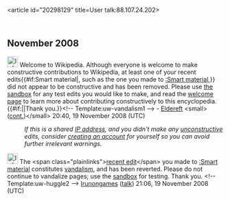 <article id="20298129" title=User talk:88.107.24.202>
	<talkpage id="20298129" title="User talk:88.107.24.202">


== November 2008 ==
[[Image:Information.svg|25px]]  Welcome to Wikipedia. Although everyone is welcome to make constructive contributions to Wikipedia, at least one of your recent edits{{#if:Smart material|, such as the one you made to [[:Smart material]],}} did not appear to be constructive and has been removed. Please use [[Wikipedia:Sandbox|the sandbox]] for any test edits you would like to make, and read the [[Wikipedia:Welcoming committee/Welcome to Wikipedia|welcome page]] to learn more about contributing constructively to this encyclopedia. {{#if:|{{{2}}}|Thank you.}}&lt;!-- Template:uw-vandalism1 --&gt; - [[User talk:Eldereft|Eldereft]] &lt;small&gt;([[Special:Contributions/Eldereft|cont.]])&lt;/small&gt; 20:40, 19 November 2008 (UTC)
:''If this is a shared [[IP address]], and you didn't make any [[Wikipedia:vandalism|unconstructive]] edits, consider [[Wikipedia:Why create an account?|creating an account]] for yourself so you can avoid further irrelevant warnings.''

[[Image:Information.png|25px]] The &lt;span class=&quot;plainlinks&quot;&gt;[http://en.wikipedia.org/wiki/Smart+material?diff=252852547 recent edit]&lt;/span&gt; you made to [[:Smart material]] constitutes [[Wikipedia:Vandalism|vandalism]], and has been reverted. Please do not continue to vandalize pages; use the [[Wikipedia:Sandbox|sandbox]] for testing. Thank you. &lt;!-- Template:uw-huggle2 --&gt; [[User:Irunongames|Irunongames]] ([[User talk:Irunongames|talk]]) 21:06, 19 November 2008 (UTC)
	</talkpage>
</article>